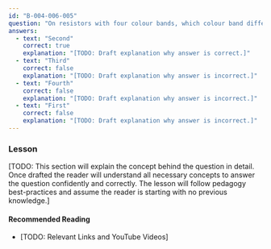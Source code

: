 ```yaml
---
id: "B-004-006-005"
question: "On resistors with four colour bands, which colour band differentiates two resistors rated at 33 ohms and 39 ohms respectively?"
answers:
  - text: "Second"
    correct: true
    explanation: "[TODO: Draft explanation why answer is correct.]"
  - text: "Third"
    correct: false
    explanation: "[TODO: Draft explanation why answer is incorrect.]"
  - text: "Fourth"
    correct: false
    explanation: "[TODO: Draft explanation why answer is incorrect.]"
  - text: "First"
    correct: false
    explanation: "[TODO: Draft explanation why answer is incorrect.]"
---
```


### Lesson

[TODO: This section will explain the concept behind the question in detail. Once drafted the reader will understand all necessary concepts to answer the question confidently and correctly. The lesson will follow pedagogy best-practices and assume the reader is starting with no previous knowledge.]

#### Recommended Reading

- [TODO: Relevant Links and YouTube Videos]
